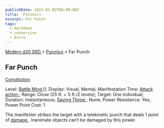 ```yaml
---
publishDate: 2023-01-02T00:00:00Z
title:  Psionics
excerpt: Far Punch
tags:
  - markdown
  - conversion
  - Astro
---
```


[ Modern d20 SRD ](/#modernD20) > [ Psionics](modern-d20-srd-psionics-index) > Far Punch

##  Far Punch

[ Constitution ](modern-d20-srd-basics-ability-scores)

Level: [ Battle Mind ](modern-d20-srd-classes-advanced-battle-mind) 0;
Display: Visual, Mental; Manifestation Time: [ Attack action ](modern-d20-srd-combat-attack-actions) ; Range: Close (25 ft. + 5 ft./2 levels); Target: One
individual; Duration: Instantaneous; [ Saving Throw ](modern-d20-srd-special-abilities-power-resistance) : None; Power Resistance: Yes; Power Point Cost: 1

The manifester strikes the target with a telekinetic punch that deals 1 point
of [ damage ](modern-d20-srd-combat-damage) . Inanimate objects can’t be
damaged by this power.

